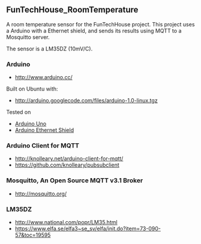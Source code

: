 == FunTechHouse_RoomTemperature == 

A room temperature sensor for the FunTechHouse project.
This project uses a Arduino with a Ethernet shield, 
and sends its results using MQTT to a Mosquitto server.

The sensor is a LM35DZ (10mV/C).


=== Arduino ===
* http://www.arduino.cc/ 

Built on Ubuntu with:
* http://arduino.googlecode.com/files/arduino-1.0-linux.tgz

Tested on
* [http://arduino.cc/en/Main/ArduinoBoardUno Arduino Uno]
* [http://arduino.cc/en/Main/ArduinoEthernetShield Arduino Ethernet Shield]

=== Arduino Client for MQTT ===
* http://knolleary.net/arduino-client-for-mqtt/
* https://github.com/knolleary/pubsubclient

=== Mosquitto, An Open Source MQTT v3.1 Broker ===
* http://mosquitto.org/

=== LM35DZ ===
* http://www.national.com/popr/LM35.html
* https://www.elfa.se/elfa3~se_sv/elfa/init.do?item=73-090-57&toc=19595


